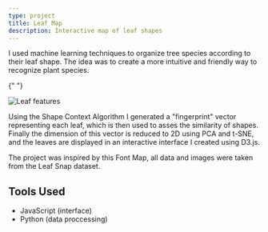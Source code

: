 ```yaml
---
type: project
title: Leaf Map
description: Interactive map of leaf shapes
---
```


I used machine learning techniques to organize tree species according to their
leaf shape. The idea was to create a more intuitive and friendly way to
recognize plant species.

{" "}

<img src="/site/projects/leaf-map/features.png" alt="Leaf features" />

Using the Shape Context Algorithm I generated a "fingerprint" vector
representing each leaf, which is then used to asses the similarity of shapes.
Finally the dimension of this vector is reduced to 2D using PCA and t-SNE, and
the leaves are displayed in an interactive interface I created using D3.js.

The project was inspired by this Font Map, all data and images were taken from
the Leaf Snap dataset.

## Tools Used

- JavaScript (interface)
- Python (data proccessing)
